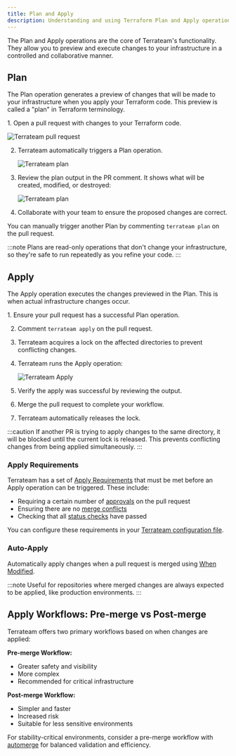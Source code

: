 ```yaml
---
title: Plan and Apply
description: Understanding and using Terraform Plan and Apply operations with Terrateam
---
```


The Plan and Apply operations are the core of Terrateam's functionality. They allow you to preview and execute changes to your infrastructure in a controlled and collaborative manner.

## Plan

The Plan operation generates a preview of changes that will be made to your infrastructure when you apply your Terraform code. This preview is called a "plan" in Terraform terminology.

<Steps>
1. Open a pull request with changes to your Terraform code.

   ![Terrateam pull request](../../../assets/nibbler-pull-request.png)

2. Terrateam automatically triggers a Plan operation.

   ![Terrateam plan](../../../assets/nibbler-terrateam-plan.png)

3. Review the plan output in the PR comment. It shows what will be created, modified, or destroyed:

    ![Terrateam plan](../../../assets/nibbler-terrateam-plan.png)

4. Collaborate with your team to ensure the proposed changes are correct.
</Steps>

You can manually trigger another Plan by commenting `terrateam plan` on the pull request.

:::note
Plans are read-only operations that don't change your infrastructure, so they're safe to run repeatedly as you refine your code.
:::

## Apply

The Apply operation executes the changes previewed in the Plan. This is when actual infrastructure changes occur.

<Steps>
1. Ensure your pull request has a successful Plan operation.

2. Comment `terrateam apply` on the pull request.

3. Terrateam acquires a lock on the affected directories to prevent conflicting changes.

4. Terrateam runs the Apply operation:

   ![Terrateam Apply](../../../assets/nibbler-terrateam-apply.png)

5. Verify the apply was successful by reviewing the output.

6. Merge the pull request to complete your workflow.

7. Terrateam automatically releases the lock.
</Steps>

:::caution
If another PR is trying to apply changes to the same directory, it will be blocked until the current lock is released. This prevents conflicting changes from being applied simultaneously.
:::



### Apply Requirements

Terrateam has a set of [Apply Requirements](/configuration-reference/apply-requirements) that must be met before an Apply operation can be triggered. These include:

- Requiring a certain number of [approvals](/configuration-reference/apply-requirements#approved) on the pull request
- Ensuring there are no [merge conflicts](/configuration-reference/apply-requirements#merge-conflicts)
- Checking that all [status checks](/configuration-reference/apply-requirements#status-checks) have passed

You can configure these requirements in your [Terrateam configuration file](/getting-started/configuration).
### Auto-Apply

Automatically apply changes when a pull request is merged using [When Modified](/configuration-reference/when-modified).

:::note 
   Useful for repositories where merged changes are always expected to be applied, like production environments.
:::
## Apply Workflows: Pre-merge vs Post-merge

Terrateam offers two primary workflows based on when changes are applied:

**Pre-merge Workflow:**
- Greater safety and visibility
- More complex
- Recommended for critical infrastructure

**Post-merge Workflow:**
- Simpler and faster
- Increased risk
- Suitable for less sensitive environments

For stability-critical environments, consider a pre-merge workflow with [automerge](/configuration-reference/automerge) for balanced validation and efficiency.